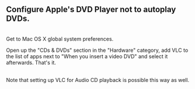 == Configure Apple's DVD Player not to autoplay DVDs.<br>  ==

<br>Get to Mac OS X global system preferences. 

Open up the "CDs &amp; DVDs" section in the "Hardware" category, add VLC to the list of apps next to "When you insert a video DVD" and select it afterwards. That's it. 

<br> 

Note that setting up VLC for Audio CD playback is possible this way as well. <br> 

<br> 

<br> 

<br> 

<br> 

<br> 

{{VSG}}